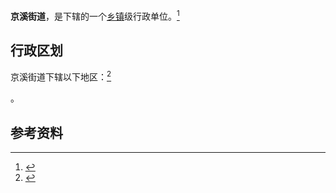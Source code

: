 {{中国乡级行政区|44/01/11/010/000}}

'''京溪街道'''，是{{PRC admin/fullname|44/01/11/010/000|3}}下辖的一个[[乡镇|乡镇]]级行政单位。<ref>{{PRC admin/ref sgc|{{PRC admin/parent|44/01/11/010/000}}}}</ref>

== 行政区划 ==

京溪街道下辖以下地区：<ref>{{PRC admin/ref sgc|44/01/11/010/000}}</ref>

{{PRC admin/children|44/01/11/010/000}}。

== 参考资料 ==

{{reflist}}

{{行政区划小作品}}
{{PRC admin/navcat|44/01/11/010/000}}